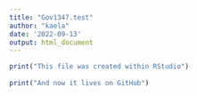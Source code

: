 ```yaml
---
title: "Gov1347.test"
author: "kaela"
date: '2022-09-13'
output: html_document
---
```


```r
print("This file was created within RStudio")
  
print("And now it lives on GitHub")
```

